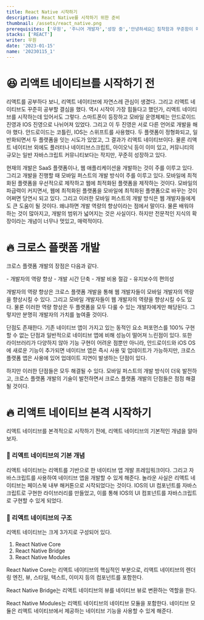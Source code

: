 ```yaml
---
title: React Native 시작하기
description: React Native를 시작하기 위한 준비
thumbnail: /assets/react_native.png
prerequisites: ['우원', '주니어 개발자','성장 중','안녕하세요👏 침착함과 꾸준함이 매력인 주니어 개발자 우원입니다.']
stacks: ['REACT']
writer: 우원
date: '2023-01-15'
name: '20230115_1' 
---
```


# 😆 리액트 네이티브를 시작하기 전

리액트를 공부하다 보니, 리액트 네이티브에 자연스레 관심이 생겼다.
그리고 리액트 네이티브도 꾸준히 공부할 결심을 했다.
역시 시작이 가장 힘들다고 했던가, 리액트 네이티브를 시작하는데 있어서도 그렇다.
스마트폰이 등장하고 모바일 운영체제는 안드로이드 진영과 IOS 진영으로 나뉘어져 있었다.
그리고 이 두 진영은 서로 다른 언어로 개발을 해야 했다.
안드로이드는 코틀린, IOS는 스위프트를 사용했다.
두 플랫폼이 정형화되고, 일반화되면서 두 플랫폼을 잇는 시도가 있었고,
그 결과가 리액트 네이티브이다.
물론 리액트 네이티브 외에도 플러터나 네이티브스크립트, 아이오닉 등이 이미 있고,
커뮤니티의 규모는 일반 자바스크립트 커뮤니티보다는 작지만, 꾸준히 성장하고 있다.

현재의 개발은 SaaS 플랫폼이나, 웹 애플리케이션을 개발하는 것이 주를 이루고 있다.
그리고 개발을 진행할 때 모바일 퍼스트의 개발 방식이 주를 이루고 있다.
모바일에 최적화된 플랫폼을 우선적으로 제작하고 웹에 최적화된 플랫폼을 제작하는 것이다.
모바일의 파급력이 커지면서, 웹에 최적화된 플랫폼을 모바일에 최적화된 플랫폼으로 바꾸는 것이
어쩌면 당연시 되고 있다. 그리고 이러한 모바일 퍼스트의 개발 방식은
웹 개발자들에게도 큰 도움이 될 것이다. 왜냐하면 개발 역량의 향상이라는 점에서 말이다.
물론 배워야하는 것이 많아지고, 개발의 범위가 넓어지는 것은 사실이다.
하지만 전문적인 지식의 확장이라는 개념이 너무나 멋있고, 매력적이다.


# 🔥 크로스 플랫폼 개발

크로스 플랫폼 개발의 장점은 다음과 같다.

<div className="bg-gray-50 my-4 px-4 py-2 border-l-4 border-green-400 hover:bg-gray-100 hover:border-indigo-400 transition duration-300 ease-in-out">
- 개발자의 역량 향상
- 개발 시간 단축
- 개발 비용 절감
- 유지보수의 편의성
</div>

개발자의 역량 향상은 크로스 플랫폼 개발을 통해 웹 개발자들이 모바일 개발자의 역량을 향상시킬 수 있다.
그리고 모바일 개발자들이 웹 개발자의 역량을 향상시킬 수도 있다.
물론 이러한 역량 향상은 두 플랫폼을 모두 다룰 수 있는 개발자에게만 해당된다.
그렇지만 분명히 개발자의 가치를 높여줄 것이다.

단점도 존재한다.
기존 네이티브 앱이 가지고 있는 동적인 요소 퍼포먼스를 100% 구현할 수 없는 단점과
일반적으로 네이티브 앱에 비해 성능이 떨어져 느린점이 있다. 
또한 라이브러리가 다양하지 않아 기능 구현이 어려운 점뿐만 아니라, 
안드로이드와 iOS OS에 새로운 기능이 추가되면 네이티브 앱은 즉시 사용 및 업데이트가 가능하지만, 
크로스 플랫폼 앱은 사용에 있어 업데이트 지연이 발생하는 단점이 있다.

하지만 이러한 단점들은 모두 해결될 수 있다.
모바일 퍼스트의 개발 방식이 더욱 발전하고, 크로스 플랫폼 개발의 기술이 발전하면서
크로스 플랫폼 개발의 단점들은 점점 해결될 것이다.

# 🔥 리액트 네이티브 본격 시작하기

리액트 네이티브를 본격적으로 시작하기 전에,
리액트 네이티브의 기본적인 개념을 알아보자.

### 📌 리액트 네이티브의 기본 개념

리액트 네이티브는 리액트를 기반으로 한 네이티브 앱 개발 프레임워크이다.
그리고 자바스크립트를 사용하여 네이티브 앱을 개발할 수 있게 해준다.
놀라운 사실은 리액트 네이티브는 페이스북 내부 해커톤으로 시작되었다는 것이다.
IOS의 UI 컴포넌트를 자바스크립트로 구현한 라이브러리를 만들었고,
이를 통해 IOS의 UI 컴포넌트를 자바스크립트로 구현할 수 있게 되었다.

### 📌 리액트 네이티브의 구조

리액트 네이티브는 크게 3가지로 구성되어 있다.

1. React Native Core
2. React Native Bridge
3. React Native Modules

React Native Core는
리액트 네이티브의 핵심적인 부분으로,
리액트 네이티브의 렌더링 엔진, 뷰, 스타일, 텍스트, 이미지 등의 컴포넌트를 포함한다.

React Native Bridge는
리액트 네이티브의 뷰를 네이티브 뷰로 변환하는 역할을 한다.

React Native Modules는
리액트 네이티브의 네이티브 모듈을 포함한다.
네이티브 모듈은 리액트 네이티브에서 제공하는 네이티브 기능을 사용할 수 있게 해준다.





